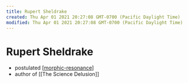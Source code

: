 ```yaml
---
title: Rupert Sheldrake
created: Thu Apr 01 2021 20:27:08 GMT-0700 (Pacific Daylight Time)
modified: Thu Apr 01 2021 20:27:08 GMT-0700 (Pacific Daylight Time)
---
```


# Rupert Sheldrake

- postulated [[morphic-resonance]]
- author of [[The Science Delusion]]

[//begin]: # "Autogenerated link references for markdown compatibility"
[morphic-resonance]: morphic-resonance "Morphic Resonance"
[//end]: # "Autogenerated link references"
